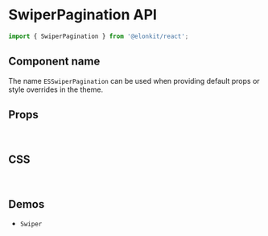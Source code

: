 
<Meta title="Components API/SwiperPagination" />

# SwiperPagination API

```js
import { SwiperPagination } from '@elonkit/react';
```

## Component name

The name `ESSwiperPagination` can be used when providing default props or style overrides in the theme.

## Props

<InterfaceTable variant="props" name="SwiperPaginationProps" />

<br />

## CSS

<InterfaceTable variant="css" name="SwiperPaginationClasses" />

<br />

## Demos

<ul>
  <li>
    <LinkTo kind="components-swiper" story="demo">
      <code>Swiper</code>
    </LinkTo>
  </li>
</ul>
